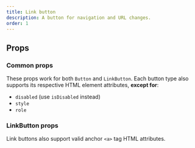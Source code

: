 ```yaml
---
title: Link button
description: A button for navigation and URL changes.
order: 1
---
```



## Props

### Common props

These props work for both `Button` and `LinkButton`. Each button type also supports its respective
HTML element attributes, **except for**:

- `disabled` (use `isDisabled` instead)
- `style`
- `role`

<PropsTable heading="" props={CommonDefaultButtonProps} />

### LinkButton props

Link buttons also support valid anchor `<a>` tag HTML attributes.

<PropsTable heading="" props={LinkButtonProps} />
